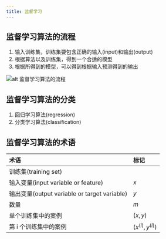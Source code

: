 ```yaml
---
title: 监督学习
---
```


## 监督学习算法的流程
1. 输入训练集，训练集要包含正确的输入(input)和输出(output)
2. 根据算法以及训练集，得到一个合适的模型
3. 根据所得到的模型，可以得到根据输入预测得到的输出

![alt 监督学习算法的流程](https://bear-img-1319754387.cos.ap-guangzhou.myqcloud.com/website/machine%20learning/working%20process.png)


## 监督学习算法的分类
1. 回归学习算法(regression)
2. 分类学习算法(classification)

## 监督学习算法的术语
| 术语 | 标记 |
|:-----|:-----|
|训练集(training set)||
|输入变量(input variable or feature)|$x$|
|输出变量(output variable or target variable)|$y$|
|数量|$m$|
|单个训练集中的案例|$(x, y)$|
|第 i 个训练集中的案例|$(x^{(i)}, y^{(i)})$|